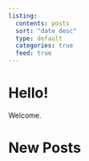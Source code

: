 ```yaml
---
listing:
  contents: posts
  sort: "date desc"
  type: default
  categories: true
  feed: true
---
```


# Hello!

Welcome.

# New Posts
